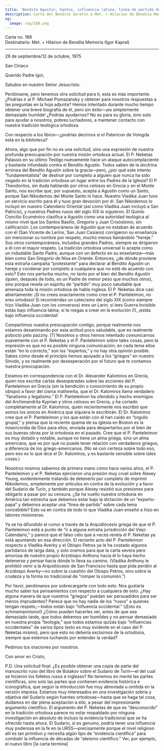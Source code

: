 ```yaml
---
title: 'Bendito Agustín, Santos, influencia latina, línea de partido del P. Panteleimon'
description: Carta del Bendito Serafín a Met. + Hilarion de Bendita Memoria (Igor Kapral).
og:
  image: /og/188.png
---
```


<div style={{textAlign:'right', fontFamily:'monospace'}}>Carta no. 188</div>
<div style={{textAlign:'left', fontFamily:'monospace'}}>Destinatario: Met. + Hilarion de Bendita Memoria (Igor Kapral)</div>

---

29 de septiembre/12 de octubre, 1975

San Ciríaco

Querido Padre Igor,

Saludos en nuestro Señor Jesucristo.

Perdóname, pero tenemos otra solicitud para ti, esta es más importante. ¿Podrías ir al P. Michael Pomazansky y obtener para nosotros respuestas a las preguntas en la hoja adjunta? Hemos intentado durante mucho tiempo obtener una breve biografía de él, pero sin éxito—¡es simplemente demasiado humilde! ¿Podrías ayudarnos? No es para su gloria, sino solo para ayudar a nosotros, pobres luchadores, a mantener contacto con nuestra tradición teológica ortodoxa.

Con respecto a los libros—¿podrías decirnos si el Patericon de Vologda está en la biblioteca?

Ahora, algo que por fin no es una solicitud, sino una expresión de nuestra profunda preocupación por nuestra misión ortodoxa actual. El P. Neketas Palassis en su último Testigo nuevamente hace un ataque autocomplaciente y bastante infundado contra el Bendito Agustín. Todos saben de la doctrina errónea del Bendito Agustín sobre la gracia—pero, ¿por qué este intento “fundamentalista” de destruir por completo a alguien que nunca ha sido negado en la tradición ortodoxa un lugar entre los Padres de la Iglesia? El P. Theodoritos, sin duda hablando por otros celosos en Grecia y en el Monte Santo, nos escribe que, por supuesto, acepta a Agustín como un Santo, porque San Nikodemos del Monte Santo lo hace. Nuestro Vladika Juan tuvo un servicio escrito para él y tuvo gran devoción por él. San Nikodemos lo incluyó en nuestro Calendario Oriental (así como Vladika Juan incluyó a San Patricio), y nuestros Padres rusos del siglo XIX lo siguieron. El Quinto Concilio Ecuménico clasifica a Agustín como una autoridad teológica al mismo nivel que los Santos Basilio, Gregorio y Juan Crisóstomo, sin calificación. Los contemporáneos de Agustín que no estaban de acuerdo con él (San Vicente de Lerins, San Juan Casiano) corrigieron su enseñanza sin mencionar su nombre por respeto, mucho menos llamándolo “hereje.” Sus otros contemporáneos, incluidos grandes Padres, siempre se dirigieron a él con el mayor respeto. La tradición ortodoxa universal lo acepta como un indudable Santo Padre, aunque con un defecto en su enseñanza—más bien como San Gregorio de Nisa en Oriente. Entonces, ¿de dónde proviene esta extraña campaña “protestante” para declarar al Bendito Agustín un hereje y condenar por completo a cualquiera que no esté de acuerdo con esto? Esto nos perturba mucho, no tanto por el bien del Bendito Agustín (quien, después de todo, es un Padre de menor peso que muchos otros), sino porque revela un espíritu de “partido” muy poco saludable que amenaza toda la misión ortodoxa de habla inglesa. El P. Neketas dice casi abiertamente: ¡Si no crees exactamente como cree el P. Panteleimon, no eres ortodoxo! Si recomiendas un catecismo del siglo XIX (como siempre hizo Vladika Juan con los conversos) eres un Larin; si lees Guerra Invisible estás bajo influencia latina; si te niegas a creer en la evolución (!), ¡estás bajo influencia occidental!

Compartimos nuestra preocupación contigo, porque realmente nos estamos desanimando por esta actitud poco saludable, que es realmente pobocto pelo pazzny. [?] Nosotros y otros hemos intentado comunicarnos suavemente con el P. Neketas y el P. Panteleimon sobre tales cosas, pero la impresión es que no es posible ninguna comunicación; en cada tema ellos están “en lo correcto,” son los “expertos,” y no hay otra opinión posible. Sabes cómo desde el principio hemos apoyado a los “griegos” en nuestro Sínodo, y es realmente por desesperación por el futuro que te contamos nuestra preocupación.

Estamos en correspondencia con el Dr. Alexander Kalomiros en Grecia, quien nos escribe cartas desesperadas sobre las acciones del P. Panteleimon en Grecia (sin la bendición o conocimiento de su propio obispo) a favor del cisma mathewita, que el Dr. Kalomiros llama verdadero “fanatismo y legalismo.” El P. Panteleimon ha ofendido y hecho enemigos del Archimandrita Kyprian y otros celosos en Grecia, y ha cortado completamente al Dr. Kalomiros, quien recientemente nos escribió que somos los únicos en América que siquiera le escribirán. El Dr. Kalomiros cree que el P. Panteleimon y los que están con él han caído en “orgullo grupal,” y piensa que la reciente quema de su iglesia en Boston es la misericordia de Dios para ellos, enviada para despertarlos por el bien de sus buenas obras por la ortodoxia en el pasado. Cree que el P. Panteleimon es muy dotado y notable, aunque no tiene un alma griega, sino un alma americana, que es por qué no puede tener relación con verdaderos griegos, a diferencia de los griego-americanos. (No sé con certeza sobre todo eso, pero eso es lo que dice el Dr. Kalomiros, y es bastante sensible sobre tales cosas.)

Nosotros mismos sabemos de primera mano cómo hace varios años, el P. Panteleimon y el P. Neketas ejercieron una presión muy cruel sobre Alexey Young, evidentemente tratando de detenerlo por completo de imprimir Nikodemos, simplemente por artículos en contra de la evolución y a favor del Sudario de Turín, y también porque Alexey resistió sus presiones para obligarlo a pasar por su censura. ¿Se ha vuelto nuestra ortodoxia en América tan estrecha que debemos estar bajo la dictación de un “experto-papa” y debemos aceptar una “línea de partido” sobre cada tema concebible? Esto va en contra de todo lo que Vladika Juan enseñó e hizo en labores misioneras.

Ya se ha difundido el rumor a través de la Arquidiócesis griega de que el P. Panteleimon está a punto de “ir a alguna extraña jurisdicción del Viejo Calendario,” y parece que el falso celo que a veces revela el P. Neketas ya está apuntando en esa dirección. El reciente acto del P. Panteleimon respecto a Vladika Averky y el Obispo Petros ya le ha costado algunos partidarios de larga data, y solo oramos para que la carta severa pero amorosa de nuestro propio Arzobispo Anthony hacia él lo haya hecho detenerse y pensar hacia dónde lo lleva su camino. (Vladika Anthony le prohibió venir a la Arquidiócesis de San Francisco hasta que pida perdón al Arzobispo Averky—no sobre la cuestión del Obispo Petros, sino sobre la crudeza y la forma no tradicional de “romper la comunión.”)

Por favor, perdónanos por sobrecargarte con todo esto. Nos gustaría mucho saber tus pensamientos con respecto a cualquiera de esto. ¿Hay alguna manera de que nuestros “griegos” puedan ser persuadidos para ser menos imprudentes? Parece que no hay nadie de los “rusos” a quienes tengan respeto,—todos están bajo “influencia occidental.” (¡Esto es schmemannismo!) ¿Cómo pueden hacerles ver, antes de que sea demasiado tarde, que todos debemos ser humildes y no pensar demasiado en nuestra propia “teología,” que todos estamos quizás bajo “influencias occidentales” de varios tipos (esto es muy evidente en el caso del P. Neketas mismo), pero que esto no debería excluirnos de la ortodoxia, siempre que estemos luchando por entender la verdad?

Pedimos tus oraciones por nosotros.

Con amor en Cristo,

P.D. Una solicitud final: ¿Es posible obtener una copia de parte del manuscrito ruso del libro de Butakov sobre el Sudario de Turín—el del cual se hicieron los folletos rusos e ingleses? No tenemos en mente las partes científicas, sino solo las partes que contienen evidencia histórica e iconográfica, que según la introducción fue muy abreviada u omitida en la versión impresa. Estamos muy interesados en una investigación sobria y objetiva del Sudario según fuentes ortodoxas—hasta que se haga tal cosa, dudamos en dar plena aceptación a ello, a pesar del impresionante argumento científico. El argumento del P. Neketas de que es “desconocido” en la tradición ortodoxa parece no estar respaldado por ninguna investigación en absoluto de incluso la evidencia tradicional que se ha ofrecido hasta ahora. El Sudario, si es genuino, podría tener una influencia muy poderosa en la fe en la URSS—precisamente porque el nivel religioso allí es tan primitivo y necesita algún tipo de “evidencia científica” para combatir la influencia de décadas de “ateísmo científico.” Ver, por ejemplo, el nuevo libro [la carta termina]
